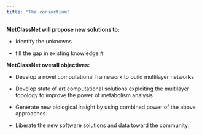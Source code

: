 ---
title: "The consortium"
---

**MetClassNet will propose new solutions to:**

* Identify the unknowns

* fill the gap in existing knowledge
#

**MetClassNet overall objectives:**

* Develop a novel computational framework to build multilayer networks

* Develop state of art computational solutions exploiting the multilayer topology to
improve the power of metabolism analysis

* Generate new biological insight by using combined power of the above approaches.

* Liberate the new software solutions and data toward the community.



